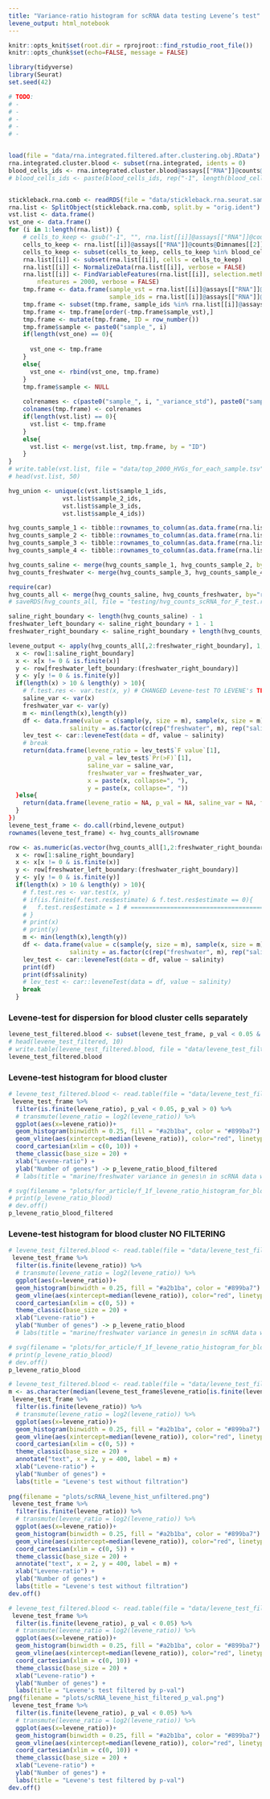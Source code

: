 ```yaml
---
title: "Variance-ratio histogram for scRNA data testing Levene’s test"
levene_output: html_notebook
---
```


```r
knitr::opts_knit$set(root.dir = rprojroot::find_rstudio_root_file())
knitr::opts_chunk$set(echo=FALSE, message = FALSE)
```

```r
library(tidyverse)
library(Seurat)
set.seed(42)
```


```r
# TODO:
# - 
# - 
# - 
# - 
# - 
```

```r

```

```r
load(file = "data/rna.integrated.filtered.after.clustering.obj.RData")
rna.integrated.cluster.blood <- subset(rna.integrated, idents = 0)
blood_cells_ids <- rna.integrated.cluster.blood@assays[["RNA"]]@counts@Dimnames[[2]]
# blood_cells_ids <- paste(blood_cells_ids, rep("-1", length(blood_cells_ids)), sep = "") 


stickleback.rna.comb <- readRDS(file = "data/stickleback.rna.seurat.samples.PURE_ENSEMBLE.rds")
rna.list <- SplitObject(stickleback.rna.comb, split.by = "orig.ident")
vst.list <- data.frame()
vst_one <- data.frame()
for (i in 1:length(rna.list)) {
    # cells_to_keep <- gsub("-1", "", rna.list[[i]]@assays[["RNA"]]@counts@Dimnames[[2]])
    cells_to_keep <- rna.list[[i]]@assays[["RNA"]]@counts@Dimnames[[2]]
    cells_to_keep <- subset(cells_to_keep, cells_to_keep %in% blood_cells_ids)
    rna.list[[i]] <- subset(rna.list[[i]], cells = cells_to_keep)
    rna.list[[i]] <- NormalizeData(rna.list[[i]], verbose = FALSE)
    rna.list[[i]] <- FindVariableFeatures(rna.list[[i]], selection.method = "vst", 
        nfeatures = 2000, verbose = FALSE)
    tmp.frame <- data.frame(sample_vst = rna.list[[i]]@assays[["RNA"]]@meta.features[["vst.variance.standardized"]],
                            sample_ids = rna.list[[i]]@assays[["RNA"]]@counts@Dimnames[[1]])
    tmp.frame <- subset(tmp.frame, sample_ids %in% rna.list[[i]]@assays[["RNA"]]@var.features)
    tmp.frame <- tmp.frame[order(-tmp.frame$sample_vst),]
    tmp.frame <- mutate(tmp.frame, ID = row_number())
    tmp.frame$sample <- paste0("sample_", i)
    if(length(vst_one) == 0){
      
      vst_one <- tmp.frame
    }
    else{
      vst_one <- rbind(vst_one, tmp.frame)
    }
    tmp.frame$sample <- NULL
    
    colrenames <- c(paste0("sample_", i, "_variance_std"), paste0("sample_", i, "_ids"), "ID")
    colnames(tmp.frame) <- colrenames
    if(length(vst.list) == 0){
      vst.list <- tmp.frame
    }
    else{
      vst.list <- merge(vst.list, tmp.frame, by = "ID")
    }
}
# write.table(vst.list, file = "data/top_2000_HVGs_for_each_sample.tsv", sep = "\t")
# head(vst.list, 50)
```

```r
hvg_union <- unique(c(vst.list$sample_1_ids,
               vst.list$sample_2_ids,
               vst.list$sample_3_ids,
               vst.list$sample_4_ids))

hvg_counts_sample_1 <- tibble::rownames_to_column(as.data.frame(rna.list[["stickleback.sample.1"]]@assays[["RNA"]]@counts[rownames(rna.list[["stickleback.sample.1"]]@assays[["RNA"]]@data) %in% hvg_union,]))
hvg_counts_sample_2 <- tibble::rownames_to_column(as.data.frame(rna.list[["stickleback.sample.2"]]@assays[["RNA"]]@counts[rownames(rna.list[["stickleback.sample.2"]]@assays[["RNA"]]@data) %in% hvg_union,]))
hvg_counts_sample_3 <- tibble::rownames_to_column(as.data.frame(rna.list[["stickleback.sample.3"]]@assays[["RNA"]]@counts[rownames(rna.list[["stickleback.sample.3"]]@assays[["RNA"]]@data) %in% hvg_union,]))
hvg_counts_sample_4 <- tibble::rownames_to_column(as.data.frame(rna.list[["stickleback.sample.4"]]@assays[["RNA"]]@counts[rownames(rna.list[["stickleback.sample.4"]]@assays[["RNA"]]@data) %in% hvg_union,]))

hvg_counts_saline <- merge(hvg_counts_sample_1, hvg_counts_sample_2, by="rowname")
hvg_counts_freshwater <- merge(hvg_counts_sample_3, hvg_counts_sample_4, by="rowname")
```

```r
require(car)
hvg_counts_all <- merge(hvg_counts_saline, hvg_counts_freshwater, by="rowname")
# saveRDS(hvg_counts_all, file = "testing/hvg_counts_scRNA_for_F_test.rds")

saline_right_boundary <- length(hvg_counts_saline) - 1
freshwater_left_boundary <- saline_right_boundary + 1 - 1
freshwater_right_boundary <- saline_right_boundary + length(hvg_counts_freshwater) - 1 - 1

levene_output <- apply(hvg_counts_all[,2:freshwater_right_boundary], 1, function(row){
  x <- row[1:saline_right_boundary]
  x <- x[x != 0 & is.finite(x)]
  y <- row[freshwater_left_boundary:(freshwater_right_boundary)]
  y <- y[y != 0 & is.finite(y)]
  if(length(x) > 10 & length(y) > 10){
    # f.test.res <- var.test(x, y) # CHANGED Levene-test TO LEVENE's TEST
    saline_var <- var(x)
    freshwater_var <- var(y)
    m <- min(length(x),length(y))
    df <- data.frame(value = c(sample(y, size = m), sample(x, size = m)),
                 salinity = as.factor(c(rep("freshwater", m), rep("saline",m))))
    lev_test <- car::leveneTest(data = df, value ~ salinity)
    # break
    return(data.frame(levene_ratio = lev_test$`F value`[1], 
                      p_val = lev_test$`Pr(>F)`[1], 
                      saline_var = saline_var, 
                      freshwater_var = freshwater_var, 
                      x = paste(x, collapse=", "),
                      y = paste(x, collapse=", "))
  }else{
    return(data.frame(levene_ratio = NA, p_val = NA, saline_var = NA, freshwater_var = NA, x = NA, y = NA))
  }
})
levene_test_frame <- do.call(rbind,levene_output)
rownames(levene_test_frame) <- hvg_counts_all$rowname

```

```r
row <- as.numeric(as.vector(hvg_counts_all[1,2:freshwater_right_boundary]))
  x <- row[1:saline_right_boundary]
  x <- x[x != 0 & is.finite(x)]
  y <- row[freshwater_left_boundary:(freshwater_right_boundary)]
  y <- y[y != 0 & is.finite(y)]
  if(length(x) > 10 & length(y) > 10){
    # f.test.res <- var.test(x, y)
    # if(is.finite(f.test.res$estimate) & f.test.res$estimate == 0){
    #   f.test.res$estimate = 1 # ========================================================== ARTIFICIALLY CHANGING ZEROES TO 1
    # }
    # print(x)
    # print(y)
    m <- min(length(x),length(y))
    df <- data.frame(value = c(sample(y, size = m), sample(x, size = m)),
                 salinity = as.factor(c(rep("freshwater", m), rep("saline",m))))
    lev_test <- car::leveneTest(data = df, value ~ salinity)
    print(df)
    print(df$salinity)
    # lev_test <- car::leveneTest(data = df, value ~ salinity)
    break
  }
```

### Levene-test for dispersion for blood cluster cells separately

```r
levene_test_filtered.blood <- subset(levene_test_frame, p_val < 0.05 & levene_ratio > 0 & levene_ratio != Inf & p_val != 0)
# head(levene_test_filtered, 10)
# write.table(levene_test_filtered.blood, file = "data/levene_test_filtered.blood.tsv", sep = '\t')
levene_test_filtered.blood
```

### Levene-test histogram for blood cluster
```r
# levene_test_filtered.blood <- read.table(file = "data/levene_test_filtered.blood.tsv", sep = "\t", header = TRUE)
 levene_test_frame %>% 
  filter(is.finite(levene_ratio), p_val < 0.05, p_val > 0) %>% 
  # transmute(levene_ratio = log2(levene_ratio)) %>% 
  ggplot(aes(x=levene_ratio))+
  geom_histogram(binwidth = 0.25, fill = "#a2b1ba", color = "#899ba7") +
  geom_vline(aes(xintercept=median(levene_ratio)), color="red", linetype="dashed", size=1) +
  coord_cartesian(xlim = c(0, 10)) +
  theme_classic(base_size = 20) +
  xlab("Levene-ratio") +
  ylab("Number of genes") -> p_levene_ratio_blood_filtered
  # labs(title = "marine/freshwater variance in genes\n in scRNA data with 5000 HVG per sample") 

# svg(filename = "plots/for_article/f_1f_levene_ratio_histogram_for_blood_cluster.svg")
# print(p_levene_ratio_blood)
# dev.off()
p_levene_ratio_blood_filtered
```

### Levene-test histogram for blood cluster NO FILTERING

```r
# levene_test_filtered.blood <- read.table(file = "data/levene_test_filtered.blood.tsv", sep = "\t", header = TRUE)
 levene_test_frame %>% 
  filter(is.finite(levene_ratio)) %>% 
  # transmute(levene_ratio = log2(levene_ratio)) %>% 
  ggplot(aes(x=levene_ratio))+
  geom_histogram(binwidth = 0.25, fill = "#a2b1ba", color = "#899ba7") +
  geom_vline(aes(xintercept=median(levene_ratio)), color="red", linetype="dashed", size=1) +
  coord_cartesian(xlim = c(0, 5)) +
  theme_classic(base_size = 20) +
  xlab("Levene-ratio") +
  ylab("Number of genes") -> p_levene_ratio_blood
  # labs(title = "marine/freshwater variance in genes\n in scRNA data with 5000 HVG per sample") 

# svg(filename = "plots/for_article/f_1f_levene_ratio_histogram_for_blood_cluster.svg")
# print(p_levene_ratio_blood)
# dev.off()
p_levene_ratio_blood
```

```r
# levene_test_filtered.blood <- read.table(file = "data/levene_test_filtered.blood.tsv", sep = "\t", header = TRUE)
m <- as.character(median(levene_test_frame$levene_ratio[is.finite(levene_test_frame$levene_ratio)]))
 levene_test_frame %>% 
  filter(is.finite(levene_ratio)) %>% 
  # transmute(levene_ratio = log2(levene_ratio)) %>% 
  ggplot(aes(x=levene_ratio))+
  geom_histogram(binwidth = 0.25, fill = "#a2b1ba", color = "#899ba7") +
  geom_vline(aes(xintercept=median(levene_ratio)), color="red", linetype="dashed", size=1) +
  coord_cartesian(xlim = c(0, 5)) +
  theme_classic(base_size = 20) +
  annotate("text", x = 2, y = 400, label = m) +
  xlab("Levene-ratio") +
  ylab("Number of genes") +
  labs(title = "Levene's test without filtration")
 
png(filename = "plots/scRNA_levene_hist_unfiltered.png")
 levene_test_frame %>% 
  filter(is.finite(levene_ratio)) %>% 
  # transmute(levene_ratio = log2(levene_ratio)) %>% 
  ggplot(aes(x=levene_ratio))+
  geom_histogram(binwidth = 0.25, fill = "#a2b1ba", color = "#899ba7") +
  geom_vline(aes(xintercept=median(levene_ratio)), color="red", linetype="dashed", size=1) +
  coord_cartesian(xlim = c(0, 5)) +
  theme_classic(base_size = 20) +
  annotate("text", x = 2, y = 400, label = m) +
  xlab("Levene-ratio") +
  ylab("Number of genes") +
  labs(title = "Levene's test without filtration")
dev.off()
```

```r
# levene_test_filtered.blood <- read.table(file = "data/levene_test_filtered.blood.tsv", sep = "\t", header = TRUE)
 levene_test_frame %>% 
  filter(is.finite(levene_ratio), p_val < 0.05) %>% 
  # transmute(levene_ratio = log2(levene_ratio)) %>% 
  ggplot(aes(x=levene_ratio))+
  geom_histogram(binwidth = 0.25, fill = "#a2b1ba", color = "#899ba7") +
  geom_vline(aes(xintercept=median(levene_ratio)), color="red", linetype="dashed", size=1) +
  coord_cartesian(xlim = c(0, 10)) +
  theme_classic(base_size = 20) +
  xlab("Levene-ratio") +
  ylab("Number of genes") +
  labs(title = "Levene's test filtered by p-val")
png(filename = "plots/scRNA_levene_hist_filtered_p_val.png")
 levene_test_frame %>% 
  filter(is.finite(levene_ratio), p_val < 0.05) %>% 
  # transmute(levene_ratio = log2(levene_ratio)) %>% 
  ggplot(aes(x=levene_ratio))+
  geom_histogram(binwidth = 0.25, fill = "#a2b1ba", color = "#899ba7") +
  geom_vline(aes(xintercept=median(levene_ratio)), color="red", linetype="dashed", size=1) +
  coord_cartesian(xlim = c(0, 10)) +
  theme_classic(base_size = 20) +
  xlab("Levene-ratio") +
  ylab("Number of genes") +
  labs(title = "Levene's test filtered by p-val")
dev.off()
```
